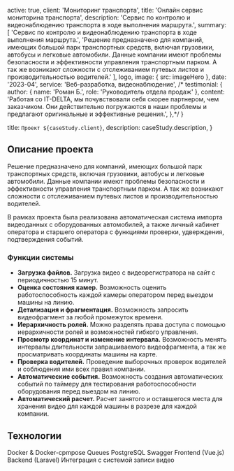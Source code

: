 
  active: true,
  client: 'Мониторинг транспорта',
  title: 'Онлайн сервис мониторина транспорта',
  description:
    'Сервис по контролю и видеонаблюдению транспорта в ходе выполнения маршрута.',
  summary: [
    'Сервис по контролю и видеонаблюдению транспорта в ходе выполнения маршрута.',
    'Решение предназначено для компаний, имеющих большой парк транспортных средств, включая грузовики, автобусы и легковые автомобили. Данные компании имеют проблемы безопасности и эффективности управления транспортным парком. А так же возникают сложности с отслеживанием путевых листов и производительностью водителей.'
  ],
  logo,
  image: { src: imageHero },
  date: '2023-04',
  service: 'Веб-разработка, видеонаблюдение',
/*  testimonial: {
    author: { name: 'Роман Б.', role: 'Руководитель отдела продаж' },
    content:
      'Работая со IT-DELTA, мы почувствовали себя скорее партнером, чем заказчиком. Они действительно погружаются в наши проблемы и предлагают оригинальные и эффективные решения.',
  },*/
}

  title: `Проект ${caseStudy.client}`,
  description: caseStudy.description,
}

## Описание проекта

Решение предназначено для компаний, имеющих большой парк транспортных средств, включая грузовики, автобусы и легковые автомобили.
Данные компании имеют проблемы безопасности и эффективности управления транспортным парком.
А так же возникают сложности с отслеживанием путевых листов и производительностью водителей.

В рамках проекта была реализована автоматическая система импорта видеоданных с оборудованных автомобилей,
а также личный кабинет оператора и старшего оператора с функциями проверки, удверждения, подтверждения событий.

### Функции системы

* **Загрузка файлов.** Загрузка видео с видеорегистратора на сайт с периодичностью 15 минут.
* **Оценка состояния камер.** Возможность оценить работоспособность каждой камеры оператором перед выездом машины на линию.
* **Детализация и фрагментация.** Возможность запросить видеофрагмент за любой промежуток времени.
* **Иерархичность ролей.** Можно разделять права доступа с помощью иерархичности ролей и возможностей гибкого управления.
* **Просмотр координат и изменение интервала.** Возможность менять интервалы длительности запрашиваемого видеофрагмента, а так же просматривать координаты машины на карте.
* **Проверка водителей.** Проведение выборочных проверок водителей и соблюдения ими всех правил компании.
* **Автоматические события.** Возможность создания автоматических событий по таймеру для тестирования работоспособности оборудования перед выездом на линию.
* **Автоматический расчет.** Расчет занятого и оставшегося места для хранения видео для каждой машины в разрезе для каждой компании.

## Технологии

<TagList>
    <TagListItem>Docker & Docker-cpmpose</TagListItem>
    <TagListItem>Queues</TagListItem>
    <TagListItem>PostgreSQL</TagListItem>
    <TagListItem>Swagger</TagListItem>
    <TagListItem>Frontend (Vue.js)</TagListItem>
    <TagListItem>Backend (Laravel)</TagListItem>
    <TagListItem>Интеграция с системой записи видео</TagListItem>
</TagList>

[comment]: <> (<Blockquote)

[comment]: <> (  author={{ name: 'Роман Б.', role: 'Руководитель отдела продаж' }})

[comment]: <> (  image={{ src: imageTobenS }})

[comment]: <> (>)

[comment]: <> (  Работая со IT-DELTA, мы почувствовали себя скорее партнером, чем заказчиком. )

[comment]: <> (  Они действительно погружаются в наши проблемы и )

[comment]: <> (  предлагают оригинальные и эффективные решения.)

[comment]: <> (</Blockquote>)

[comment]: <> (<StatList>)

[comment]: <> (<StatListItem value="25%" label="Less traffic" />)

[comment]: <> (<StatListItem value="10x" label="Page load times" />)

[comment]: <> (<StatListItem value="15%" label="Higher infra costs" />)

[comment]: <> (<StatListItem value="$1.2M" label="Legal fees" />)

[comment]: <> (</StatList>)
